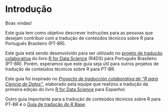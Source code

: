 # Introdução

Boas vindas!

Este guia tem como objetivo descrever instruções para as pessoas que desejam contribuir com a tradução de conteúdos técnicos sobre R para Português Brasileiro (PT-BR).

Este guia está sendo desenvolvido para ser utilizado no [projeto de tradução colaborativa](https://github.com/cienciadedatos/pt-r4ds/wiki) do livro [R for Data Science](https://r4ds.had.co.nz/) (R4DS) para Português Brasileiro (PT-BR). Porém, esperamos que este guia seja útil para outros projetos de tradução de conteúdos técnicos sobre R para PT-BR.

Este guia foi inspirado no [*Proyecto de traducción colaborativa de "R para Ciencia de Datos"*](https://github.com/cienciadedatos/documentacion-traduccion-r4ds), elaborado pela equipe que realizou a tradução da primeira edição do livro [R for Data Science](https://r4ds.had.co.nz/) para Espanhol.

Outro guia importante para a tradução de conteúdos técnicos sobre R para PT-BR é o [Guia de tradução do R Base](https://contributor.r-project.org/translations/Conventions_for_Languages/Brazilian%E2%80%90Portugese-specific-translations.html#glossary).
